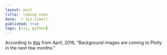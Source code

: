 ```yaml
---
layout: post
title:  coming soon
date: `r Sys.time()`
published: true
tags: [viz, python]
---
```


According to [this](http://community.plot.ly/t/set-image-as-background-python/864) from April, 2016, "Background images are coming to Plotly in the next few months."
